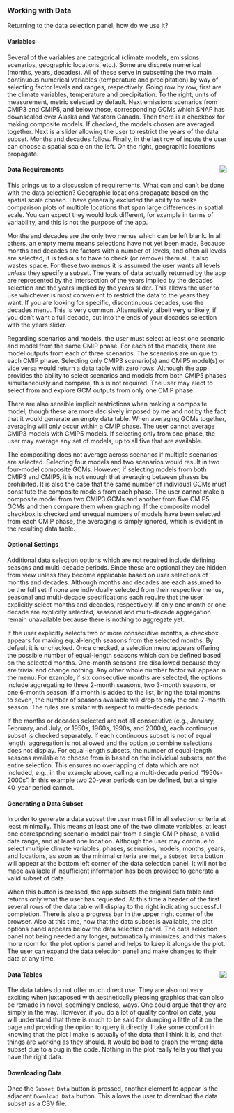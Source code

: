 ### Working with Data
Returning to the data selection panel, how do we use it?

#### Variables
Several of the variables are categorical (climate models, emissions scenarios, geographic locations, etc.). Some are discrete numerical (months, years, decades).
All of these serve in subsetting the two main continuous numerical variables (temperature and precipitation) by way of selecting factor levels and ranges, respectively.
Going row by row, first are the climate variables, temperature and precipitation. To the right, units of measurement, metric selected by default.
Next emissions scenarios from CMIP3 and CMIP5, and below those, corresponding GCMs which SNAP has downscaled over Alaska and Western Canada.
Then there is a checkbox for making composite models. If checked, the models chosen are averaged together.
Next is a slider allowing the user to restrict the years of the data subset.
Months and decades follow. Finally, in the last row of inputs the user can choose a spatial scale on the left.
On the right, geographic locations propagate.

#### Data Requirements <img style="float: right" src="screenshots/dataSelectionPanel_1_white.png"/>
This brings us to a discussion of requirements. What can and can't be done with the data selection?
Geographic locations propagate based on the spatial scale chosen.
I have generally excluded the ability to make comparison plots of multiple locations that span large differences in spatial scale.
You can expect they would look different, for example in terms of variability, and this is not the purpose of the app.

Months and decades are the only two menus which can be left blank. In all others, an empty menu means selections have not yet been made.
Because months and decades are factors with a number of levels, and often all levels are selected, it is tedious to have to check (or remove) them all.
It also wastes space. For these two menus it is assumed the user wants all levels *unless* they specify a subset.
The years of data actually returned by the app are represented by the intersection of the years implied by the decades selection and the years implied by the years slider.
This allows the user to use whichever is most convenient to restrict the data to the years they want.
If you are looking for specific, discontinuous decades, use the decades menu. This is very common.
Alternatively, albeit very unlikely, if you don't want a full decade, cut into the ends of your decades selection with the years slider.

Regarding scenarios and models, the user must select at least one scenario and model from the same CMIP phase.
For each of the models, there are model outputs from each of three scenarios. The scenarios are unique to each CMIP phase.
Selecting only CMIP3 scenario(s) and CMIP5 model(s) or vice versa would return a data table with zero rows.
Although the app provides the ability to select scenarios and models from both CMIP5 phases simultaneously and compare, this is not required.
The user may elect to select from and explore GCM outputs from only one CMIP phase.

There are also sensible implicit restrictions when making a composite model, though these are more decisively imposed by me and not by the fact that it would generate an empty data table.
When averaging GCMs together, averaging will only occur within a CMIP phase. The user cannot average CMIP3 models with CMIP5 models.
If selecting only from one phase, the user may average any set of models, up to all five that are available.

The compositing does not average across scenarios if multiple scenarios are selected.
Selecting four models and two scenarios would result in two four-model composite GCMs.
However, if selecting models from both CMIP3 and CMIP5, it is not enough that averaging between phases be prohibited.
It is also the case that the same number of individual GCMs must constitute the composite models from each phase.
The user cannot make a composite model from two CMIP3 GCMs and another from five CMIP5 GCMs and then compare them when graphing.
If the composite model checkbox is checked and unequal numbers of models have been selected from each CMIP phase, the averaging is simply ignored, which is evident in the resulting data table.

#### Optional Settings
Additional data selection options which are not required include defining seasons and multi-decade periods.
Since these are optional they are hidden from view unless they become applicable based on user selections of months and decades.
Although months and decades are each assumed to be the full set if none are individually selected from their respective menus,
seasonal and multi-decade specifications each require that the user explicitly select months and decades, respectively.
If only one month or one decade are explicitly selected, seasonal and multi-decade aggregation remain unavailable because there is nothing to aggregate yet.

If the user explicitly selects two or more consecutive months, a checkbox appears for making equal-length seasons from the selected months.
By default it is unchecked. Once checked, a selection menu appears offering the possible number of equal-length seasons which can be defined based on the selected months.
One-month seasons are disallowed because they are trivial and change nothing.
Any other whole number factor will appear in the menu.
For example, if six consecutive months are selected, the options include aggregating to three 2-month seasons, two 3-month seasons, or one 6-month season.
If a month is added to the list, bring the total months to seven, the number of seasons available will drop to only the one 7-month season.
The rules are similar with respect to multi-decade periods.

If the months or decades selected are not all consecutive (e.g., January, February, and July, or 1950s, 1960s, 1990s, and 2000s), each continuous subset is checked separately.
If each continuous subset is not of equal length, aggregation is not allowed and the option to combine selections does not display.
For equal-length subsets, the number of equal-length seasons available to choose from is based on the individual subsets, not the entire selection.
This ensures no overlapping of data which are not included, e.g., in the example above, calling a multi-decade period "1950s-2000s".
In this example two 20-year periods can be defined, but a single 40-year period cannot.

#### Generating a Data Subset
In order to generate a data subset the user must fill in all selection criteria at least minimally.
This means at least one of the two climate variables, at least one corresponding scenario-model pair from a single CMIP phase,
a valid date range, and at least one location.
Although the user may continue to select multiple climate variables, phases, scenarios, models, months, years, and locations,
as soon as the minimal criteria are met, a `Subset Data` button will appear at the bottom left corner of the data selection panel.
It will not be made available if insufficient information has been provided to generate a valid subset of data.

When this button is pressed, the app subsets the original data table and returns only what the user has requested.
At this time a header of the first several rows of the data table will display to the right indicating successful completion.
There is also a progress bar in the upper right corner of the browser.
Also at this time,  now that the data subset is available, the plot options panel appears below the data selection panel.
The data selection panel not being needed any longer, automatically minimizes, and this makes more room for the plot options panel and helps to keep it alongside the plot.
The user can expand the data selection panel and make changes to their data at any time.

#### Data Tables <img style="float: right" src="screenshots/dataTable_1_white.png"/>
The data tables do not offer much direct use.
They are also not very exciting when juxtaposed with aesthetically pleasing graphics that can also be remade in novel, seemingly endless, ways.
One could argue that they are simply in the way.
However, if you do a lot of quality control on data, you will understand that there is much to be said for dumping a little of it on the page and providing the option to query it directly.
I take some comfort in knowing that the plot I make is actually of the data that I think it is, and that things are working as they should.
It would be bad to graph the wrong data subset due to a bug in the code. Nothing in the plot really tells you that you have the right data.

#### Downloading Data
Once the `Subset Data` button is pressed, another element to appear is the adjacent `Download Data` button.
This allows the user to download the data subset as a CSV file.

